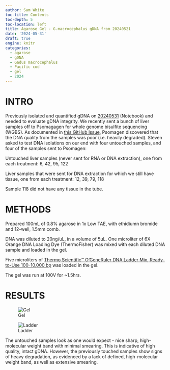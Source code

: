 ```yaml
---
author: Sam White
toc-title: Contents
toc-depth: 5
toc-location: left
title: Agarose Gel - G.macrocephalus gDNA from 20240521
date: '2024-05-31'
draft: true
engine: knitr
categories: 
  - agarose
  - gDNA
  - Gadus macrocephalus
  - Pacific cod
  - gel
  - 2024
---
```

# INTRO
Previously isolated and quantified gDNA on [20240531](../2024-05-21-DNA-Isolation---Pacific-cod-liver/index.qmd) (Notebook) and needed to evaluate gDNA integrity. We recently sent a bunch of liver samples off to Psomagagen for whole genome bisulfite sequencing (WGBS). As documented in [this GitHub Issue](https://github.com/RobertsLab/resources/issues/1894), Psomagen discovered that the DNA quality from the samples was poor (i.e. heavily degraded). Steven asked to test DNA isolations on our end with four untouched samples, and four of the samples sent to Psomagen:

:::{.callout-note}
Untouched liver samples (never sent for RNA or DNA extraction), one from each treatment:
6, 42, 95, 122

Liver samples that were sent for DNA extraction for which we still have tissue, one from each treatment:
12, 39, 79, 118
:::

::: {.callout-warning}
Sample 118 did not have any tissue in the tube.
:::

# METHODS

Prepared 100mL of 0.8% agarose in 1x Low TAE, with ethidiumn bromide and 12-well, 1.5mm comb. 

DNA was diluted to 20ng/uL, in a volume of 5uL. One microliter of 6X Orange DNA Loading Dye (ThermoFisher) was mixed with each diluted DNA sample and loaded in the gel.

Five microliters of [Thermo Scientific™ O'GeneRuler DNA Ladder Mix, Ready-to-Use 100-10,000 bp](https://www.fishersci.se/shop/products/fermentas-o-generuler-ready-to-use-dna-ladder-mix/11803983) was loaded in the gel.

The gel was run at 100V for ~1.5hrs.

# RESULTS

![Gel](./20240531-gmac-gel-gDNA-labeled.jpg){#fig-gel fig-alt="Gel with untouched samples on left." .lightbox}

![Ladder](./ogene-ruler.jpeg){#fig-ladder fig-alt="O'GeneRuler" .lightbox}

The untouched samples look as one would expect - nice sharp, high-molecular weight band with minimal smearing. This is indicative of high quality, intact gDNA. However, the previously touched samples show signs of heavy degradation, as evidenced by a lack of defined, high-molecular weight band, as well as extensive smearing.